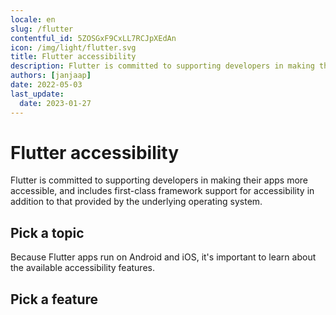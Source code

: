 ```yaml
---
locale: en
slug: /flutter
contentful_id: 5ZOSGxF9CxLL7RCJpXEdAn
icon: /img/light/flutter.svg
title: Flutter accessibility
description: Flutter is committed to supporting developers in making their apps more accessible. It has built-in support for accessibility features provided by the underlying operating system.
authors: [janjaap]
date: 2022-05-03
last_update:
  date: 2023-01-27
---
```


# Flutter accessibility

Flutter is committed to supporting developers in making their apps more accessible, and includes first-class framework support for accessibility in addition to that provided by the underlying operating system.

## Pick a topic

<LinkList title="List of Flutter accessibility topics" isHighlighted={true}>
  <LinkListItem url="/en/docs/flutter/samples" title="Browse Flutter code samples" pageTitle="Flutter accessibility code samples" shortDescription="Browse code samples to learn how to build more accessible Flutter apps." icon="/img/light/code.svg" iconAlt="Code icon"/>
</LinkList>

Because Flutter apps run on Android and iOS, it's important to learn about the available accessibility features.

## Pick a feature

<LinkList title="List of Android and iOS accessibility features" isHighlighted={true}>
  <LinkListItem url="/en/docs/android/features" title="Learn about Android accessibility features" pageTitle="Android accessibility features" shortDescription="Learn about the accessibility features that are offered by Android." icon="/img/light/features.svg" iconAlt="Features icon"/>
  <LinkListItem url="/en/docs/ios/features" title="Learn about iOS accessibility features" pageTitle="iOS accessibility features" shortDescription="Learn about the accessibility features that are offered by iOS." icon="/img/light/features.svg" iconAlt="Features icon"/>
</LinkList>
